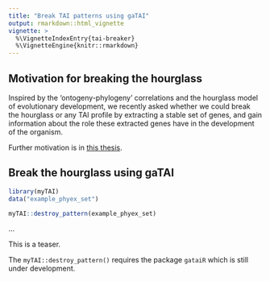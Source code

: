 ```yaml
---
title: "Break TAI patterns using gaTAI"
output: rmarkdown::html_vignette
vignette: >
  %\VignetteIndexEntry{tai-breaker}
  %\VignetteEngine{knitr::rmarkdown}
---
```


## Motivation for breaking the hourglass

Inspired by the 'ontogeny-phylogeny' correlations and the hourglass model of evolutionary development, we recently asked whether we could break the hourglass or any TAI profile by extracting a stable set of genes, and gain information about the role these extracted genes have in the development of the organism.

Further motivation is in [this thesis](https://dspace.cuni.cz/handle/20.500.11956/193428).

## Break the hourglass using gaTAI

```r
library(myTAI)
data("example_phyex_set")
```

```r
myTAI::destroy_pattern(example_phyex_set)
```

...

:::{.note}
This is a teaser.

The `myTAI::destroy_pattern()` requires the package `gataiR` which is still under development.
:::